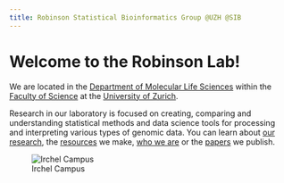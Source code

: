 ```yaml
---
title: Robinson Statistical Bioinformatics Group @UZH @SIB
---
```


# Welcome to the Robinson Lab!

We are located in the [Department of Molecular Life Sciences](http://www.mls.uzh.ch/en.html) within the [Faculty of Science](http://www.mnf.uzh.ch/en.html) at the [University of Zurich](http://www.uzh.ch/en.html).

Research in our laboratory is focused on creating, comparing and understanding statistical methods and data science tools for processing and interpreting various types of genomic data. You can learn about [our research](research.html), the [resources](tools.html) we make, [who we are](people.html) or the [papers](publications.html) we publish.

![Irchel Campus](img/irchel_up.jpg)

